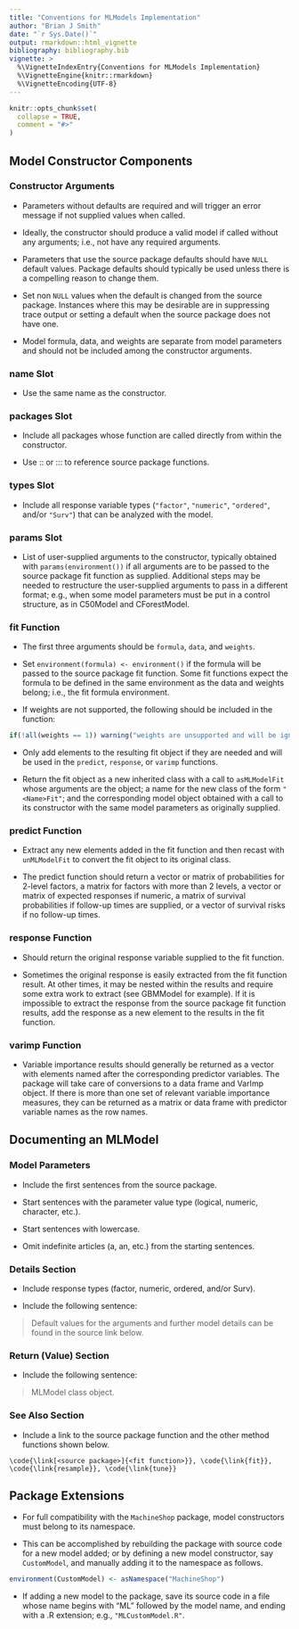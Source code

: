```yaml
---
title: "Conventions for MLModels Implementation"
author: "Brian J Smith"
date: "`r Sys.Date()`"
output: rmarkdown::html_vignette
bibliography: bibliography.bib
vignette: >
  %\VignetteIndexEntry{Conventions for MLModels Implementation}
  %\VignetteEngine{knitr::rmarkdown}
  %\VignetteEncoding{UTF-8}
---
```


```r
knitr::opts_chunk$set(
  collapse = TRUE,
  comment = "#>"
)
```


## Model Constructor Components


### Constructor Arguments

- Parameters without defaults are required and will trigger an error message if not supplied values when called.

- Ideally, the constructor should produce a valid model if called without any arguments; i.e., not have any required arguments.

- Parameters that use the source package defaults should have `NULL` default values.  Package defaults should typically be used unless there is a compelling reason to change them.

- Set non `NULL` values when the default is changed from the source package.  Instances where this may be desirable are in suppressing trace output or setting a default when the source package does not have one.

- Model formula, data, and weights are separate from model parameters and should not be included among the constructor arguments.


### name Slot

- Use the same name as the constructor.


### packages Slot

- Include all packages whose function are called directly from within the constructor.

- Use :: or ::: to reference source package functions.


### types Slot

- Include all response variable types (`"factor"`, `"numeric"`, `"ordered"`, and/or `"Surv"`) that can be analyzed with the model.


### params Slot

- List of user-supplied arguments to the constructor, typically obtained with `params(environment())` if all arguments are to be passed to the source package fit function as supplied.  Additional steps may be needed to restructure the user-supplied arguments to pass in a different format; e.g., when some model parameters must be put in a control structure, as in C50Model and CForestModel.


### fit Function

- The first three arguments should be `formula`, `data`, and `weights`.

- Set `environment(formula) <- environment()` if the formula will be passed to the source package fit function.  Some fit functions expect the formula to be defined in the same environment as the data and weights belong; i.e., the fit formula environment.

- If weights are not supported, the following should be included in the function:

```r
if(!all(weights == 1)) warning("weights are unsupported and will be ignored")
```

- Only add elements to the resulting fit object if they are needed and will be used in the `predict`, `response`, or `varimp` functions.

- Return the fit object as a new inherited class with a call to `asMLModelFit` whose arguments are the object; a name for the new class of the form `"<Name>Fit"`; and the corresponding model object obtained with a call to its constructor with the same model parameters as originally supplied.


### predict Function

- Extract any new elements added in the fit function and then recast with `unMLModelFit` to convert the fit object to its original class.

- The predict function should return a vector or matrix of probabilities for 2-level factors, a matrix for factors with more than 2 levels, a vector or matrix of expected responses if numeric, a matrix of survival probabilities if follow-up times are supplied, or a vector of survival risks if no follow-up times.


### response Function

- Should return the original response variable supplied to the fit function.

- Sometimes the original response is easily extracted from the fit function result.  At other times, it may be nested within the results and require some extra work to extract (see GBMModel for example).  If it is impossible to extract the response from the source package fit function results, add the response as a new element to the results in the fit function.


### varimp Function

- Variable importance results should generally be returned as a vector with elements named after the corresponding predictor variables.  The package will take care of conversions to a data frame and VarImp object.  If there is more than one set of relevant variable importance measures, they can be returned as a matrix or data frame with predictor variable names as the row names.


## Documenting an MLModel


### Model Parameters

- Include the first sentences from the source package.

- Start sentences with the parameter value type (logical, numeric, character, etc.).

- Start sentences with lowercase.

- Omit indefinite articles (a, an, etc.) from the starting sentences.


### Details Section

- Include response types (factor, numeric, ordered, and/or Surv).

- Include the following sentence:
  
> Default values for the \code{NULL} arguments and further model details can be
> found in the source link below.


### Return (Value) Section

- Include the following sentence:

> MLModel class object.


### See Also Section

- Include a link to the source package function and the other method functions shown below.

```
\code{\link[<source package>]{<fit function>}}, \code{\link{fit}},
\code{\link{resample}}, \code{\link{tune}}
```

## Package Extensions

- For full compatibility with the `MachineShop` package, model constructors must belong to its namespace.

- This can be accomplished by rebuilding the package with source code for a new model added; or by defining a new model constructor, say `CustomModel`, and manually adding it to the namespace as follows.

```r
environment(CustomModel) <- asNamespace("MachineShop")
```

- If adding a new model to the package, save its source code in a file whose name begins with "ML" followed by the model name, and ending with a .R extension; e.g., `"MLCustomModel.R"`.
